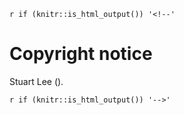 `r if (knitr::is_html_output()) '<!--'` 

# Copyright notice {-}

\textcopyright { }Stuart Lee (\number\the\year). 

\newpage

`r if (knitr::is_html_output()) '-->'`
